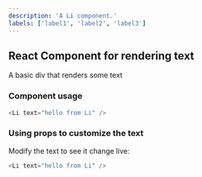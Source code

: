 ```yaml
---
description: 'A Li component.'
labels: ['label1', 'label2', 'label3']
---
```



## React Component for rendering text

A basic div that renders some text

### Component usage
```js
<Li text="hello from Li" />
```

### Using props to customize the text

Modify the text to see it change live:
```js live
<Li text="hello from Li" />
```
